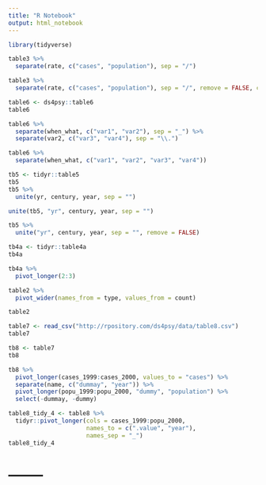 ```yaml
---
title: "R Notebook"
output: html_notebook
---
```


```r
library(tidyverse)
```


```r
table3 %>% 
  separate(rate, c("cases", "population"), sep = "/")
```

```r
table3 %>% 
  separate(rate, c("cases", "population"), sep = "/", remove = FALSE, convert = TRUE)
```

```r
table6 <- ds4psy::table6
table6
```


```r
table6 %>% 
  separate(when_what, c("var1", "var2"), sep = "_") %>% 
  separate(var2, c("var3", "var4"), sep = "\\.")
```

```r
table6 %>% 
  separate(when_what, c("var1", "var2", "var3", "var4"))
```

```r
tb5 <- tidyr::table5
tb5
tb5 %>% 
  unite(yr, century, year, sep = "")
```

```r
unite(tb5, "yr", century, year, sep = "")
```

```r
tb5 %>% 
  unite("yr", century, year, sep = "", remove = FALSE)
```

```r
tb4a <- tidyr::table4a
tb4a
```


```r
tb4a %>% 
  pivot_longer(2:3)
```

```r
table2 %>% 
  pivot_wider(names_from = type, values_from = count)
```

```r
table2
```

```r
table7 <- read_csv("http://rpository.com/ds4psy/data/table8.csv")
table7
```

```r
tb8 <- table7
tb8
```

```r
tb8 %>% 
  pivot_longer(cases_1999:cases_2000, values_to = "cases") %>% 
  separate(name, c("dummay", "year")) %>% 
  pivot_longer(popu_1999:popu_2000, "dummy", "population") %>% 
  select(-dummay, -dummy)
```

```r
table8_tidy_4 <- table8 %>%
  tidyr::pivot_longer(cols = cases_1999:popu_2000,
                      names_to = c(".value", "year"),
                      names_sep = "_")
table8_tidy_4
```


















# --------